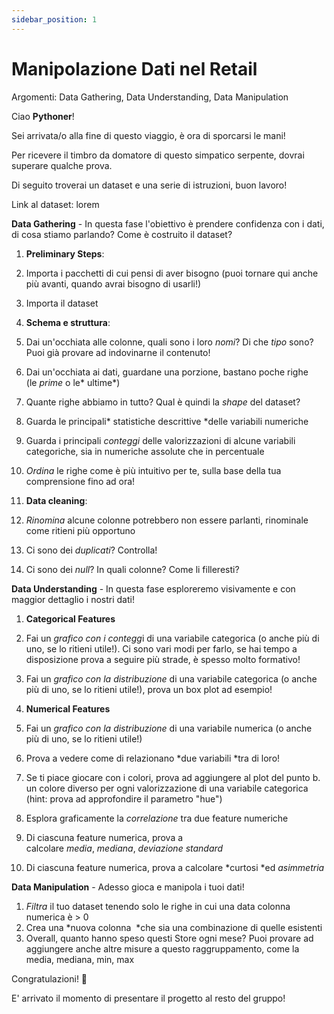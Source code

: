 ```yaml
---
sidebar_position: 1
---
```


# Manipolazione Dati nel Retail 
Argomenti: Data Gathering, Data Understanding, Data Manipulation

Ciao **Pythoner**!

Sei arrivata/o alla fine di questo viaggio, è ora di sporcarsi le mani!

Per ricevere il timbro da domatore di questo simpatico serpente, dovrai superare qualche prova.

Di seguito troverai un dataset e una serie di istruzioni, buon lavoro!

Link al dataset: lorem

**Data Gathering** - In questa fase l'obiettivo è prendere confidenza con i dati, di cosa stiamo parlando? Come è costruito il dataset?

1.  **Preliminary Steps**:

1.  Importa i pacchetti di cui pensi di aver bisogno (puoi tornare qui anche più avanti, quando avrai bisogno di usarli!)
2.  Importa il dataset

3.  **Schema e struttura**:

1.  Dai un'occhiata alle colonne, quali sono i loro *nomi*? Di che *tipo* sono? Puoi già provare ad indovinarne il contenuto!
2.  Dai un'occhiata ai dati, guardane una porzione, bastano poche righe (le *prime* o le* ultime*)
3.  Quante righe abbiamo in tutto? Qual è quindi la *shape* del dataset?
4.  Guarda le principali* statistiche descrittive *delle variabili numeriche
5.  Guarda i principali *conteggi* delle valorizzazioni di alcune variabili categoriche, sia in numeriche assolute che in percentuale
6.  *Ordina* le righe come è più intuitivo per te, sulla base della tua comprensione fino ad ora!

5.  **Data cleaning**:

1.  *Rinomina* alcune colonne potrebbero non essere parlanti, rinominale come ritieni più opportuno
2.  Ci sono dei *duplicati*? Controlla!
3.  Ci sono dei *null*? In quali colonne? Come li filleresti?

**Data Understanding** - In questa fase esploreremo visivamente e con maggior dettaglio i nostri dati!

1.  **Categorical Features**

1.  Fai un *grafico con i contegg*i di una variabile categorica (o anche più di uno, se lo ritieni utile!). Ci sono vari modi per farlo, se hai tempo a disposizione prova a seguire più strade, è spesso molto formativo!
2.  Fai un *grafico con la distribuzione* di una variabile categorica (o anche più di uno, se lo ritieni utile!), prova un box plot ad esempio!

3.  **Numerical Features**

1.  Fai un *grafico con la distribuzione* di una variabile numerica (o anche più di uno, se lo ritieni utile!)
2.  Prova a vedere come di relazionano *due variabili *tra di loro!
3.  Se ti piace giocare con i colori, prova ad aggiungere al plot del punto b. un colore diverso per ogni valorizzazione di una variabile categorica (hint: prova ad approfondire il parametro "hue")
4.  Esplora graficamente la *correlazione* tra due feature numeriche
5.  Di ciascuna feature numerica, prova a calcolare *media*, *mediana*, *deviazione standard*
6.  Di ciascuna feature numerica, prova a calcolare *curtosi *ed *asimmetria*

**Data Manipulation** - Adesso gioca e manipola i tuoi dati!

1.  *Filtra* il tuo dataset tenendo solo le righe in cui una data colonna numerica è > 0
2.  Crea una *nuova colonna  *che sia una combinazione di quelle esistenti
3.  Overall, quanto hanno speso questi Store ogni mese? Puoi provare ad aggiungere anche altre misure a questo raggruppamento, come la media, mediana, min, max

Congratulazioni! 🎉

E' arrivato il momento di presentare il progetto al resto del gruppo!